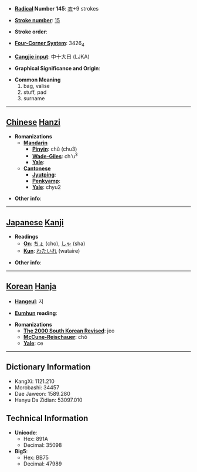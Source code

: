 * '''[[Wiktionary:Chinese radical index| Radical]] Number 145''': [[Wiktionary:Chinese radical index 衣|衣]]+9 strokes

* '''[[Wiktionary:Chinese total strokes index|Stroke number]]''': [[Wiktionary:Chinese total strokes index 15|15]]

* '''Stroke order''': 

* '''[[Wiktionary:Chinese four corner index|Four-Corner System]]''': 3426<sub>4</sub>

* '''[[Wiktionary:Chinese Cangjie index|Cangjie input]]''': 中十大日 (LJKA)

* '''Graphical Significance and Origin''': 

* '''Common Meaning'''
*#bag, valise
*# stuff, pad
*# surname


----

== [[Chinese]] [[Hanzi]] ==

* '''Romanizations'''
** '''[[Mandarin]]'''
*** '''[[Pinyin]]''': chǔ (chu3)
*** '''[[Wade-Giles]]''': ch'u<sup>3</sup>
*** '''[[Yale]]''': 
** '''[[Cantonese]]'''
*** '''[[Jyutping]]''':
*** '''[[Penkyamp]]''': 
*** '''[[Yale]]''': chyu2

* '''Other info''': 

----

== [[Japanese]] [[Kanji]] ==

* '''Readings'''
** '''[[On]]''': [[ちょ]] (cho), [[しゃ]] (sha)
** '''[[Kun]]''': [[わたいれ]] (wataire)

* '''Other info''':  

----

== [[Korean]] [[Hanja]] ==

* '''[[Hangeul]]''': 저

* '''[[Eumhun]] reading''': 

* '''Romanizations'''
** '''[[The 2000 South Korean Revised Romanization|The 2000 South Korean Revised]]''': jeo
** '''[[McCune-Reischauer]]''': chŏ
** '''[[Yale]]''': ce

----

== Dictionary Information ==

* KangXi: 1121.210
* Morobashi: 34457
* Dae Jaweon: 1589.280
* Hanyu Da Zidian: 53097.010

== Technical Information ==

* '''Unicode''':
** Hex: 891A
** Decimal: 35098
* '''Big5''':
** Hex: BB75
** Decimal: 47989